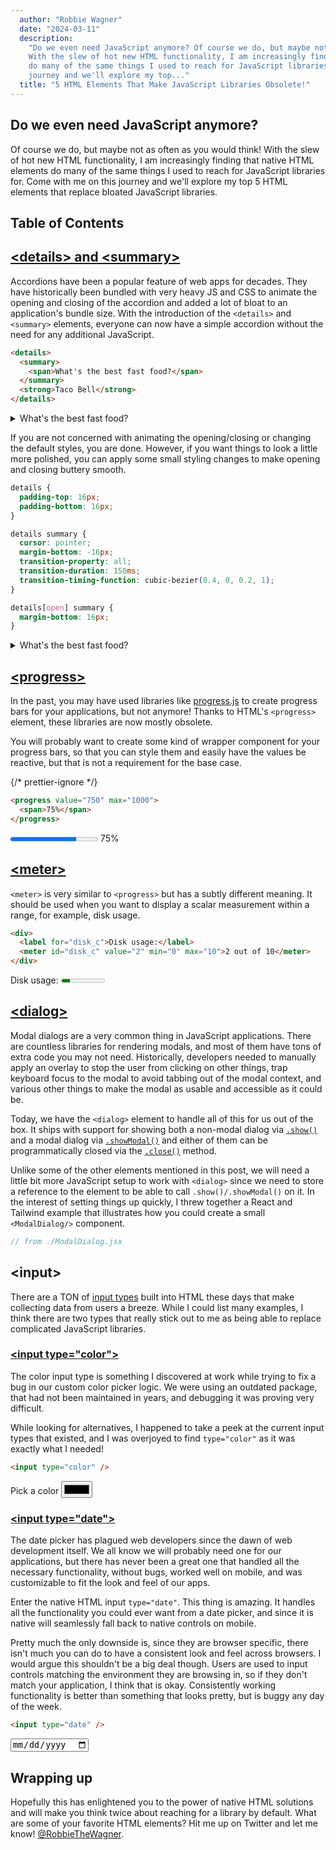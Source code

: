 ```yaml
---
  author: "Robbie Wagner"
  date: "2024-03-11"
  description:
    "Do we even need JavaScript anymore? Of course we do, but maybe not as often as you would think! 
    With the slew of hot new HTML functionality, I am increasingly finding that native HTML elements 
    do many of the same things I used to reach for JavaScript libraries for. Come with me on this 
    journey and we'll explore my top..."
  title: "5 HTML Elements That Make JavaScript Libraries Obsolete!"
---
```





## Do we even need JavaScript anymore?

Of course we do, but maybe not as often as you would think! With the slew of hot
new HTML functionality, I am increasingly finding that native HTML elements do
many of the same things I used to reach for JavaScript libraries for. Come with
me on this journey and we'll explore my top 5 HTML elements that replace bloated
JavaScript libraries.

## Table of Contents

## [&lt;details&gt; and &lt;summary&gt;](https://developer.mozilla.org/en-US/docs/Web/HTML/Element/details)

Accordions have been a popular feature of web apps for decades. They have
historically been bundled with very heavy JS and CSS to animate the opening and
closing of the accordion and added a lot of bloat to an application's bundle
size. With the introduction of the `<details>` and `<summary>` elements,
everyone can now have a simple accordion without the need for any additional
JavaScript.

```html accordion.html
<details>
  <summary>
    <span>What's the best fast food?</span>
  </summary>
  <strong>Taco Bell</strong>
</details>
```

<details>
  <summary>
    <span>What's the best fast food?</span>
  </summary>
  <strong>Taco Bell</strong>
</details>

If you are not concerned with animating the opening/closing or changing the
default styles, you are done. However, if you want things to look a little more
polished, you can apply some small styling changes to make opening and closing
buttery smooth.

```css smooth-accordion.css
details {
  padding-top: 16px;
  padding-bottom: 16px;
}

details summary {
  cursor: pointer;
  margin-bottom: -16px;
  transition-property: all;
  transition-duration: 150ms;
  transition-timing-function: cubic-bezier(0.4, 0, 0.2, 1);
}

details[open] summary {
  margin-bottom: 16px;
}
```

<details className="group py-4">
  <summary className="-mb-4 cursor-pointer transition-all group-open:mb-4">
    <span>What's the best fast food?</span>
  </summary>
  <strong>Taco Bell</strong>
</details>

## [&lt;progress&gt;](https://developer.mozilla.org/en-US/docs/Web/HTML/Element/progress)

In the past, you may have used libraries like
[progress.js](https://usablica.github.io/progress.js/) to create progress bars
for your applications, but not anymore! Thanks to HTML's `<progress>` element,
these libraries are now mostly obsolete.

You will probably want to create some kind of wrapper component for your
progress bars, so that you can style them and easily have the values be
reactive, but that is not a requirement for the base case.

{/* prettier-ignore */}
```html progress.html
<progress value="750" max="1000">
  <span>75%</span>
</progress>
```

<div className="flex items-center">
  <progress
    className="progress-unfilled:bg-[#F2F2F2] progress-filled:bg-cyan-700"
    value="750"
    max="1000"
  >
    <span>75%</span>
  </progress>
  <span className="ml-2">75%</span>
</div>

## [&lt;meter&gt;](https://developer.mozilla.org/en-US/docs/Web/HTML/Element/meter)

`<meter>` is very similar to `<progress>` but has a subtly different meaning. It
should be used when you want to display a scalar measurement within a range, for
example, disk usage.

```html meter.html
<div>
  <label for="disk_c">Disk usage:</label>
  <meter id="disk_c" value="2" min="0" max="10">2 out of 10</meter>
</div>
```

<div>
  <label htmlFor="disk_c">Disk usage:</label>
  <meter className="ml-2" id="disk_c" value="2" min="0" max="10">
    2 out of 10
  </meter>
</div>

## [&lt;dialog&gt;](https://developer.mozilla.org/en-US/docs/Web/HTML/Element/dialog)

Modal dialogs are a very common thing in JavaScript applications. There are
countless libraries for rendering modals, and most of them have tons of extra
code you may not need. Historically, developers needed to manually apply an
overlay to stop the user from clicking on other things, trap keyboard focus to
the modal to avoid tabbing out of the modal context, and various other things to
make the modal as usable and accessible as it could be.

Today, we have the `<dialog>` element to handle all of this for us out of the
box. It ships with support for showing both a non-modal dialog via
[`.show()`](https://developer.mozilla.org/en-US/docs/Web/API/HTMLDialogElement/show)
and a modal dialog via
[`.showModal()`](https://developer.mozilla.org/en-US/docs/Web/API/HTMLDialogElement/showModal)
and either of them can be programmatically closed via the
[`.close()`](https://developer.mozilla.org/en-US/docs/Web/API/HTMLDialogElement/close)
method.

Unlike some of the other elements mentioned in this post, we will need a little
bit more JavaScript setup to work with `<dialog>` since we need to store a
reference to the element to be able to call `.show()/.showModal()` on it. In the
interest of setting things up quickly, I threw together a React and Tailwind
example that illustrates how you could create a small `<ModalDialog/>`
component.

```jsx ModalDialog.jsx
// from ./ModalDialog.jsx
```

<ModalDialog />

## &lt;input&gt;

There are a TON of
[input types](https://developer.mozilla.org/en-US/docs/Web/HTML/Element/input)
built into HTML these days that make collecting data from users a breeze. While
I could list many examples, I think there are two types that really stick out to
me as being able to replace complicated JavaScript libraries.

### [&lt;input type="color"&gt;](https://developer.mozilla.org/en-US/docs/Web/HTML/Element/input/color)

The color input type is something I discovered at work while trying to fix a bug
in our custom color picker logic. We were using an outdated package, that had
not been maintained in years, and debugging it was proving very difficult.

While looking for alternatives, I happened to take a peek at the current input
types that existed, and I was overjoyed to find `type="color"` as it was exactly
what I needed!

```html color-input.html
<input type="color" />
```

<label className="flex items-center">
  Pick a color
  <input className="ml-2" type="color" />
</label>

### [&lt;input type="date"&gt;](https://developer.mozilla.org/en-US/docs/Web/HTML/Element/input/date)

The date picker has plagued web developers since the dawn of web development
itself. We all know we will probably need one for our applications, but there
has never been a great one that handled all the necessary functionality, without
bugs, worked well on mobile, and was customizable to fit the look and feel of
our apps.

Enter the native HTML input `type="date"`. This thing is amazing. It handles all
the functionality you could ever want from a date picker, and since it is native
will seamlessly fall back to native controls on mobile.

Pretty much the only downside is, since they are browser specific, there isn't
much you can do to have a consistent look and feel across browsers. I would
argue this shouldn't be a big deal though. Users are used to input controls
matching the environment they are browsing in, so if they don't match your
application, I think that is okay. Consistently working functionality is better
than something that looks pretty, but is buggy any day of the week.

```html date-input.html
<input type="date" />
```

<input type="date" />

## Wrapping up

Hopefully this has enlightened you to the power of native HTML solutions and
will make you think twice about reaching for a library by default. What are some
of your favorite HTML elements? Hit me up on Twitter and let me know!
[@RobbieTheWagner](https://twitter.com/RobbieTheWagner).

